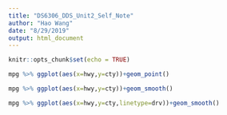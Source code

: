 ---
title: "DS6306_DDS_Unit2_Self_Note"
author: "Hao Wang"
date: "8/29/2019"
output: html_document
---

```{r setup, include=FALSE}
knitr::opts_chunk$set(echo = TRUE)
```

```{r}
mpg %>% ggplot(aes(x=hwy,y=cty))+geom_point()
```
```{r}
mpg %>% ggplot(aes(x=hwy,y=cty))+geom_smooth()
```
```{r}
mpg %>% ggplot(aes(x=hwy,y=cty,linetype=drv))+geom_smooth()
```

